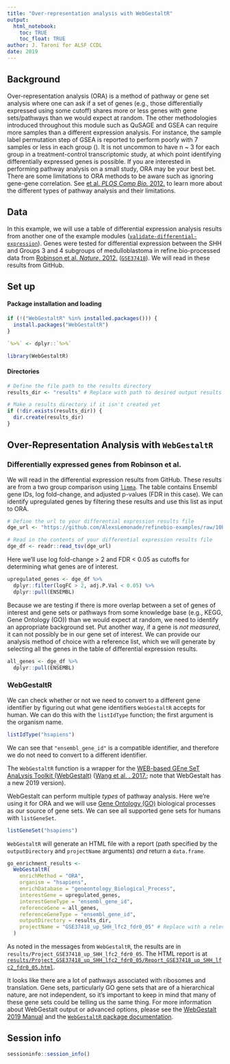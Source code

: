 ```yaml
---
title: "Over-representation analysis with WebGestaltR"
output:
  html_notebook:
    toc: TRUE
    toc_float: TRUE
author: J. Taroni for ALSF CCDL
date: 2019
---
```


## Background

Over-representation analysis (ORA) is a method of pathway or gene set analysis
where one can ask if a set of genes (e.g., those differentially expressed
using some cutoff) shares more or less genes with gene sets/pathways than
we would expect at random.
The other methodologies introduced throughout this module such as QuSAGE and
GSEA can require more samples than a different expression analysis.
For instance, the sample label permutation step of GSEA is reported to
perform poorly with 7 samples or less in each group
([](https://doi.org/10.1093/nar/gkt660)).
It is not uncommon to have n ~ 3 for each group in a treatment-control
transcriptomic study, at which point identifying differentially expressed genes
is possible.
If you are interested in performing pathway analysis on a small study, ORA may
be your best bet.
There are some limitations to ORA methods to be aware such as ignoring
gene-gene correlation.
See [ et al. _PLOS Comp Bio._ 2012.](https://doi.org/10.1371/journal.pcbi.1002375)
to learn more about the different types of pathway analysis and their
limitations.

## Data

In this example, we will use a table of differential expression analysis results
from another one of the example modules
([`validate-differential-expression`](https://github.com/AlexsLemonade/refinebio-examples/tree/master/validate-differential-expression)).
Genes were tested for differential expression between the SHH and Groups 3 and
4 subgroups of medulloblastoma in refine.bio-processed data from
[Robinson et al. _Nature_. 2012.](https://doi.org/10.1038/nature11213)
([`GSE37418`](https://www.refine.bio/experiments/GSE37418/novel-mutations-target-distinct-subgroups-of-medulloblastoma)).
We will read in these results from GitHub.

## Set up

#### Package installation and loading

```r
if (!("WebGestaltR" %in% installed.packages())) {
  install.packages("WebGestaltR")
}
```

```r
`%>%` <- dplyr::`%>%`
```

```r
library(WebGestaltR)
```

#### Directories

```r
# Define the file path to the results directory
results_dir <- "results" # Replace with path to desired output results directory

# Make a results directory if it isn't created yet
if (!dir.exists(results_dir)) {
  dir.create(results_dir)
}
```

## Over-Representation Analysis with `WebGestaltR`

### Differentially expressed genes from Robinson et al.

We will read in the differential expression results from GitHub.
These results are from a two group comparison using
[`limma`](https://bioconductor.org/packages/release/bioc/html/limma.html).
The table contains Ensembl gene IDs, log fold-change, and adjusted p-values
(FDR in this case).
We can identify upregulated genes by filtering these results and use this list
as input to ORA.

```r
# Define the url to your differential expression results file
dge_url <- "https://github.com/AlexsLemonade/refinebio-examples/raw/10b116dff0d44267db3e3a6fde735187e1bcd195/validate-differential-expression/results/GSE37418_limma_results.tsv" # Replace with a link to your desired differential expression results TSV file or the file path to differential expression results TSV file on your local computer

# Read in the contents of your differential expression results file
dge_df <- readr::read_tsv(dge_url)
```

Here we'll use log fold-change > 2 and FDR < 0.05 as cutoffs for determining
what genes are of interest.

```r
upregulated_genes <- dge_df %>%
  dplyr::filter(logFC > 2, adj.P.Val < 0.05) %>%
  dplyr::pull(ENSEMBL)
```

Because we are testing if there is more overlap between a set of genes of
interest and gene sets or pathways from some knowledge base (e.g., KEGG, Gene
Ontology (GO)) than we would expect at random, we need to identify an
appropriate background set.
Put another way, if a gene is _not measured_, it can not possibly be in
our gene set of interest.
We can provide our analysis method of choice with a reference list, which
we will generate by selecting all the genes in the table of differential
expression results.

```r
all_genes <- dge_df %>%
  dplyr::pull(ENSEMBL)
```

### WebGestaltR

We can check whether or not we need to convert to a different gene identifier by
figuring out what gene identifiers `WebGestaltR` accepts for human.
We can do this with the `listIdType` function; the first argument is the
organism name.

```r
listIdType("hsapiens")
```

We can see that `"ensembl_gene_id"` is a compatible identifier, and therefore
we do not need to convert to a different identifier.

The `WebGestaltR` function is a wrapper for the [WEB-based GEne SeT
AnaLysis Toolkit (WebGestalt)](http://www.webgestalt.org/)
([Wang et al. . 2017.](https://doi.org/10.1093/nar/gkx356);
note that WebGestalt has a new 2019 version).

WebGestalt can perform multiple _types_ of pathway analysis.
Here we're using it for ORA and we will use [Gene Ontology (GO)](http://geneontology.org/docs/ontology-documentation/) biological
processes as our source of gene sets.
We can see all supported gene sets for humans with `listGeneSet`.

```r
listGeneSet("hsapiens")
```

`WebGestaltR` will generate an HTML file with a report (path specified
by the `outputDirectory` and `projectName` arguments) _and_ return a
`data.frame`.

```r
go_enrichment_results <-
  WebGestaltR(
    enrichMethod = "ORA",
    organism = "hsapiens",
    enrichDatabase = "geneontology_Biological_Process",
    interestGene = upregulated_genes,
    interestGeneType = "ensembl_gene_id",
    referenceGene = all_genes,
    referenceGeneType = "ensembl_gene_id",
    outputDirectory = results_dir,
    projectName = "GSE37418_up_SHH_lfc2_fdr0_05" # Replace with a relevant output name for the HTML file
  )
```

As noted in the messages from `WebGestaltR`, the results are in
`results/Project_GSE37418_up_SHH_lfc2_fdr0_05`.
The HTML report is at
[`results/Project_GSE37418_up_SHH_lfc2_fdr0_05/Report_GSE37418_up_SHH_lfc2_fdr0_05.html`](./results/Project_GSE37418_up_SHH_lfc2_fdr0_05/Report_GSE37418_up_SHH_lfc2_fdr0_05.html).

It looks like there are a lot of pathways associated with ribosomes and
translation.
Gene sets, particularly GO gene sets that are of a hierarchical nature, are
not independent, so it's important to keep in mind that many of these gene sets
could be telling us the same thing.
For more information about WebGestalt output or advanced options,
please see the [WebGestalt 2019 Manual](http://www.webgestalt.org/WebGestalt_2019_Manual.pdf)
and the [`WebGestaltR` package documentation](https://www.rdocumentation.org/packages/WebGestaltR/versions/0.3.0).

## Session info

```r
sessioninfo::session_info()
```
